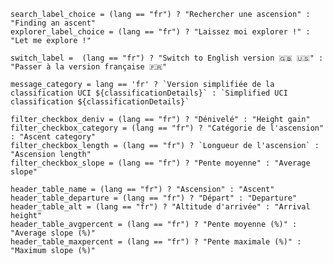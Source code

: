 <!----------------------
Choices input choice
------------------------>

```ojs
search_label_choice = (lang == "fr") ? "Rechercher une ascension" : "Finding an ascent"
explorer_label_choice = (lang == "fr") ? "Laissez moi explorer !" : "Let me explore !"
```

<!----------------------
Options lang
------------------------>

```ojs
switch_label =  (lang == "fr") ? "Switch to English version 🇬🇧 🇺🇸" : "Passer à la version française 🇫🇷"
```

```ojs
message_category = lang == 'fr' ? `Version simplifiée de la classification UCI ${classificationDetails}` : `Simplified UCI classification ${classificationDetails}`
```


<!--------------------------
Labels
--------------------------->


```ojs
filter_checkbox_deniv = (lang == "fr") ? "Dénivelé" : "Height gain"
filter_checkbox_category = (lang == "fr") ? "Catégorie de l'ascension" : "Ascent category"
filter_checkbox_length = (lang == "fr") ? `Longueur de l'ascension` : "Ascension length"
filter_checkbox_slope = (lang == "fr") ? "Pente moyenne" : "Average slope"
```

```ojs
header_table_name = (lang == "fr") ? "Ascension" : "Ascent"
header_table_departure = (lang == "fr") ? "Départ" : "Departure"
header_table_alt = (lang == "fr") ? "Altitude d'arrivée" : "Arrival height"
header_table_avgpercent = (lang == "fr") ? "Pente moyenne (%)" : "Average slope (%)"
header_table_maxpercent = (lang == "fr") ? "Pente maximale (%)" : "Maximum slope (%)"
```

